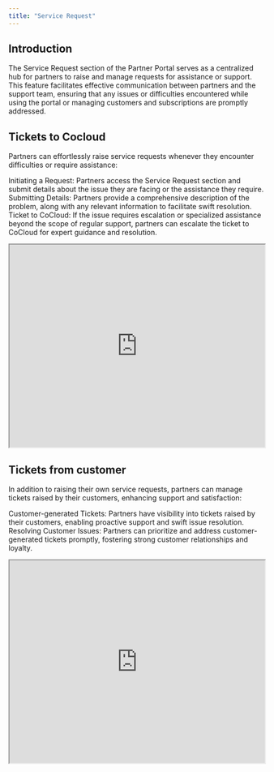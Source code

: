 ```yaml
---
title: "Service Request"
---
```


## Introduction
The Service Request section of the Partner Portal serves as a centralized hub for partners to raise and manage requests for assistance or support. This feature facilitates effective communication between partners and the support team, ensuring that any issues or difficulties encountered while using the portal or managing customers and subscriptions are promptly addressed.


## Tickets to Cocloud
Partners can effortlessly raise service requests whenever they encounter difficulties or require assistance:

Initiating a Request: Partners access the Service Request section and submit details about the issue they are facing or the assistance they require.
Submitting Details: Partners provide a comprehensive description of the problem, along with any relevant information to facilitate swift resolution.
Ticket to CoCloud: If the issue requires escalation or specialized assistance beyond the scope of regular support, partners can escalate the ticket to CoCloud for expert guidance and resolution.

<iframe width="100%" height="400px" src="https://app.sharefable.com/embed/demo/partner-tickets-to-coc-g5o5zn90vbsfkkse" allowfullscreen></iframe>


## Tickets from customer
In addition to raising their own service requests, partners can manage tickets raised by their customers, enhancing support and satisfaction:

Customer-generated Tickets: Partners have visibility into tickets raised by their customers, enabling proactive support and swift issue resolution.
Resolving Customer Issues: Partners can prioritize and address customer-generated tickets promptly, fostering strong customer relationships and loyalty.


<iframe width="100%" height="400px" src="https://app.sharefable.com/embed/demo/tickets-from-customer-w17fvisqbp0u5d8o" allowfullscreen></iframe>
